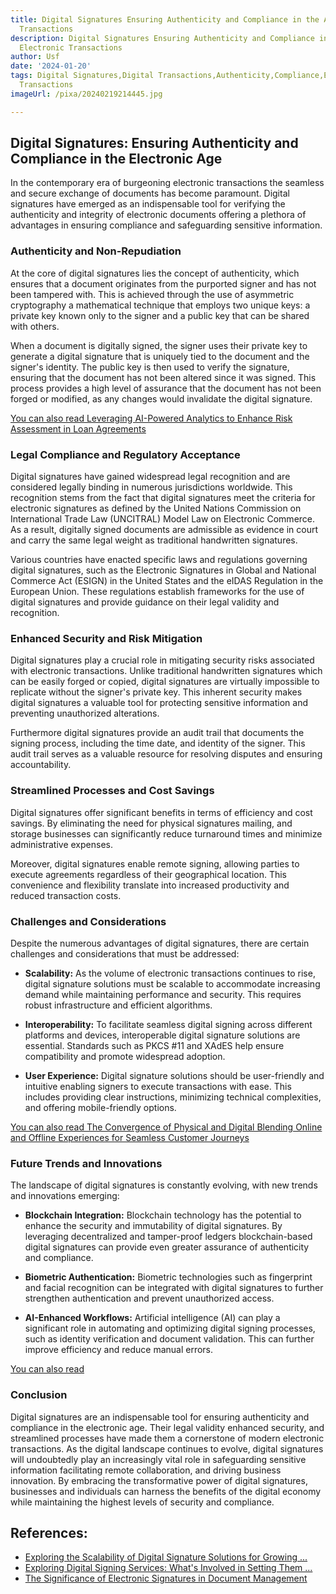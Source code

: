 ```yaml
---
title: Digital Signatures Ensuring Authenticity and Compliance in the Age of Electronic
  Transactions
description: Digital Signatures Ensuring Authenticity and Compliance in the Age of
  Electronic Transactions
author: Usf
date: '2024-01-20'
tags: Digital Signatures,Digital Transactions,Authenticity,Compliance,Electronic Documents,Electronic
  Transactions
imageUrl: /pixa/20240219214445.jpg

---
```

## Digital Signatures: Ensuring Authenticity and Compliance in the Electronic Age

In the contemporary era of burgeoning  electronic transactions the seamless and secure exchange of documents has become  paramount.  Digital signatures have emerged  as an indispensable tool for verifying the authenticity and integrity of electronic documents  offering a plethora of advantages in  ensuring compliance and  safeguarding  sensitive information.

### Authenticity and Non-Repudiation

At the core of digital signatures lies the concept of  authenticity, which ensures that a document originates  from the purported signer and has not been tampered with. This is achieved through the  use of asymmetric cryptography a mathematical  technique that employs two unique keys:  a private key known  only to the signer and  a  public key  that can be shared with others.

When a document is digitally signed,  the signer uses their private key to generate a digital signature that is uniquely tied to the document and the  signer's  identity.  The public key is then used  to verify the signature, ensuring that the document has not been altered since it was signed. This process provides a high level of assurance that  the document has not  been forged or modified, as any changes would invalidate the digital signature.

[You can also read Leveraging AI-Powered Analytics  to Enhance Risk Assessment  in Loan Agreements](Leveraging%20AI-Powered%20Analytics%20to%20Enhance%20Risk%20Assessment%20in%20Loan%20Agreements)


### Legal Compliance and Regulatory Acceptance

Digital signatures  have gained widespread  legal recognition and are considered legally binding in numerous jurisdictions worldwide.  This recognition stems from the fact that digital signatures meet the criteria for electronic signatures as defined by the United Nations Commission on International Trade Law  (UNCITRAL) Model Law on Electronic Commerce. As a result, digitally signed documents are admissible as evidence in court and carry the same legal weight as  traditional handwritten signatures.

Various countries have enacted specific laws and regulations governing digital signatures, such as the Electronic Signatures in Global and National Commerce Act (ESIGN) in the United States and the  eIDAS Regulation in the European Union. These regulations establish frameworks  for the use of digital signatures and provide guidance on their legal validity and recognition.

### Enhanced Security and Risk Mitigation

Digital signatures play a crucial role in mitigating security risks associated with electronic transactions. Unlike traditional handwritten  signatures which can be easily forged  or copied, digital  signatures are virtually impossible to replicate without the  signer's private  key. This inherent security makes digital signatures  a valuable tool for protecting sensitive  information and preventing unauthorized alterations.

Furthermore digital signatures provide an audit trail  that documents  the signing process, including the time date, and identity of the signer. This audit trail serves as a  valuable resource for resolving  disputes and ensuring accountability.

### Streamlined Processes and Cost Savings

Digital signatures offer significant benefits in terms of efficiency and cost savings. By eliminating the need for physical signatures mailing, and storage businesses can significantly reduce turnaround times and minimize administrative  expenses.

Moreover, digital signatures enable remote signing, allowing  parties to execute agreements regardless of their geographical location.  This convenience and flexibility translate into increased productivity  and reduced transaction costs.

### Challenges and Considerations

Despite the numerous advantages of digital signatures, there are certain challenges and considerations  that must be addressed:

* **Scalability:** As the volume of electronic transactions continues to rise, digital signature solutions  must be scalable to  accommodate increasing  demand while maintaining performance and security. This requires robust infrastructure and  efficient algorithms.

* **Interoperability:** To facilitate  seamless digital  signing across different platforms and devices, interoperable digital signature solutions are essential. Standards such as PKCS #11 and XAdES help  ensure compatibility and promote widespread adoption.

* **User Experience:** Digital signature solutions should  be  user-friendly  and intuitive enabling signers  to execute transactions with ease. This includes providing clear instructions, minimizing technical complexities, and  offering  mobile-friendly options.

[You can also read The Convergence of  Physical and Digital Blending Online and Offline Experiences for Seamless Customer Journeys](The%20Convergence%20of%20Physical%20and%20Digital%20Blending%20Online%20and%20Offline%20Experiences%20for%20Seamless%20Customer%20Journeys)


### Future Trends and Innovations

The landscape of  digital signatures  is constantly evolving, with new trends and  innovations emerging:

* **Blockchain  Integration:** Blockchain technology has the potential  to enhance the security and immutability of digital signatures. By  leveraging decentralized and tamper-proof ledgers blockchain-based digital  signatures can provide even greater  assurance of authenticity and compliance.

* **Biometric Authentication:** Biometric technologies such as fingerprint and facial recognition can be integrated with digital  signatures to further  strengthen authentication and prevent unauthorized access.

* **AI-Enhanced Workflows:** Artificial intelligence (AI) can play a significant role in  automating and optimizing  digital signing processes, such as identity verification and document validation. This can further improve efficiency and reduce manual errors.

[You can also read ]()


### Conclusion

Digital signatures are an indispensable tool for ensuring authenticity and  compliance in the electronic age. Their legal validity enhanced security, and  streamlined processes have made them a cornerstone of modern electronic transactions. As the digital landscape continues to evolve, digital signatures will undoubtedly play an increasingly  vital role in safeguarding sensitive information facilitating remote collaboration, and  driving business innovation. By embracing the transformative power of digital signatures, businesses  and individuals can harness the benefits of the digital economy while maintaining the  highest levels of security and compliance.

## References:
- [Exploring the Scalability of Digital Signature Solutions for Growing ...](https://www.globalsign.com/en/blog/exploring-scalability-digital-signature-solutions)
- [Exploring Digital Signing Services: What's Involved in Setting Them ...](https://www.cryptomathic.com/news-events/blog/exploring-digital-signing-services-whats-involved-in-setting-them-up)
- [The Significance of Electronic Signatures in Document Management](https://www.teamim.com/insights/the-significance-of-electronic-signatures-in-document-management)
